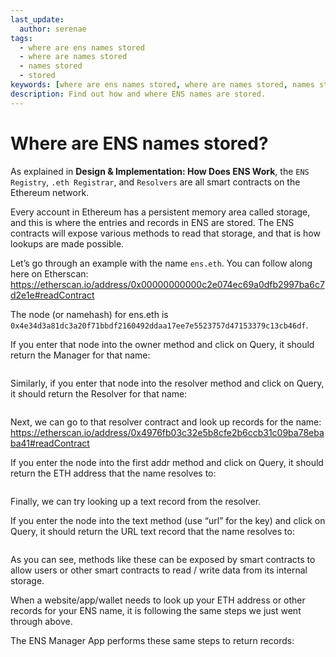 ```yaml
---
last_update:
  author: serenae
tags:
  - where are ens names stored
  - where are names stored
  - names stored
  - stored
keywords: [where are ens names stored, where are names stored, names stored, stored]
description: Find out how and where ENS names are stored.
---
```


# Where are ENS names stored?
As explained in <Link to="how-ens-works"><b>Design & Implementation: How Does ENS Work</b></Link>, the `ENS Registry`, `.eth Registrar`, and `Resolvers` are all smart contracts on the Ethereum network.

Every account in Ethereum has a persistent memory area called storage, and this is where the entries and records in ENS are stored. The ENS contracts will expose various methods to read that storage, and that is how lookups are made possible.

Let’s go through an example with the name `ens.eth`. You can follow along here on Etherscan: https://etherscan.io/address/0x00000000000c2e074ec69a0dfb2997ba6c7d2e1e#readContract

The node (or namehash) for ens.eth is `0x4e34d3a81dc3a20f71bbdf2160492ddaa17ee7e5523757d47153379c13cb46df`.

If you enter that node into the owner method and click on Query, it should return the Manager for that name:

<BrowserWindow url="etherscan.io">
  <Image img="/img/where-are-ens-names-stored-1.png"/>
</BrowserWindow>

Similarly, if you enter that node into the resolver method and click on Query, it should return the Resolver for that name:

<BrowserWindow url="etherscan.io">
  <Image img="/img/where-are-ens-names-stored-2.png"/>
</BrowserWindow>

Next, we can go to that resolver contract and look up records for the name: https://etherscan.io/address/0x4976fb03c32e5b8cfe2b6ccb31c09ba78ebaba41#readContract

If you enter the node into the first addr method and click on Query, it should return the ETH address that the name resolves to:

<BrowserWindow url="etherscan.io">
  <Image img="/img/where-are-ens-names-stored-3.png"/>
</BrowserWindow>

Finally, we can try looking up a text record from the resolver.

If you enter the node into the text method (use “url” for the key) and click on Query, it should return the URL text record that the name resolves to:

<BrowserWindow url="etherscan.io">
  <Image img="/img/where-are-ens-names-stored-4.png"/>
</BrowserWindow>

As you can see, methods like these can be exposed by smart contracts to allow users or other smart contracts to read / write data from its internal storage.

When a website/app/wallet needs to look up your ETH address or other records for your ENS name, it is following the same steps we just went through above.

The ENS Manager App performs these same steps to return records:


<BrowserWindow url="app.ens.domains">
  <p align={"center"}>
    <div style={{'background-color': "#f2f4f7", 'padding': "25px"}}>
        <Image img="/img/where-are-ens-names-stored-5.png"/>
    </div>
  </p>
</BrowserWindow>
